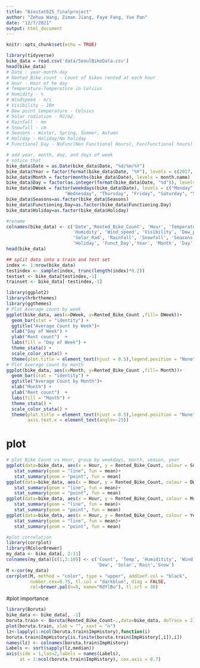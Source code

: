```yaml
---
title: "Biostat625_finalproject"
author: "Zehua Wang, Ziman Jiang, Faye Fang, Yue Pan"
date: "12/7/2021"
output: html_document
---
```


```r
knitr::opts_chunk$set(echo = TRUE)
```

```r
library(tidyverse)
bike_data = read.csv('data/SeoulBikeData.csv')
head(bike_data)
# Date : year-month-day
# Rented Bike count - Count of bikes rented at each hour
# Hour - Hour of he day
# Temperature-Temperature in Celsius
# Humidity - %
# Windspeed - m/s
# Visibility - 10m
# Dew point temperature - Celsius
# Solar radiation - MJ/m2
# Rainfall - mm
# Snowfall - cm
# Seasons - Winter, Spring, Summer, Autumn
# Holiday - Holiday/No holiday
# Functional Day - NoFunc(Non Functional Hours), Fun(Functional hours)
```

```r
# add year, month, day, and days of week
# notice that 
bike_data$Date = as.Date(bike_data$Date, "%d/%m/%Y")
bike_data$Year = factor(format(bike_data$Date, "%Y"), levels = c(2017, 2018))
bike_data$Month = factor(months(bike_data$Date), levels = month.name)
bike_data$Day = factor(as.integer(format(bike_data$Date, "%d")), levels = 1:31)
bike_data$DWeek = factor(weekdays(bike_data$Date), levels = c("Monday", "Tuesday", 
                      "Wednesday", "Thursday", "Friday", "Saturday", "Sunday"))
bike_data$Seasons=as.factor(bike_data$Seasons)
bike_data$Functioning.Day=as.factor(bike_data$Functioning.Day)
bike_data$Holiday=as.factor(bike_data$Holiday)

#rename
colnames(bike_data) <- c('Date','Rented_Bike_Count', 'Hour', 'Temperature',
                         'Humidity', 'Wind_speed', 'Visibility', 'Dew_point_temp',
                         'Solar_Rad', 'Rainfall', 'Snowfall', 'Seasons', 
                         'Holiday', 'Funct_Day','Year', 'Month', 'Day', 'DWeek')
head(bike_data)
```

```r
## split data into a train and test set
index <- 1:nrow(bike_data)
testindex <- sample(index, trunc(length(index)*0.2))
testset <- bike_data[testindex,-1]
trainset <- bike_data[-testindex,-1]
```

```r
library(ggplot2)
library(hrbrthemes)
library(ggthemes) 
# Plot Average count by week 
ggplot(bike_data, aes(x=DWeek, y=Rented_Bike_Count ,fill= DWeek))+
  geom_bar(stat = "identity") +
  ggtitle("Average Count by Week")+
  xlab("Day of Week") + 
  ylab("Rent count")  + 
  labs(fill = "Day of Week") + 
  theme_stata() +
  scale_color_stata() +
  theme(plot.title = element_text(hjust = 0.5),legend.position = "None")
# Plot Average count by month
ggplot(bike_data, aes(x=Month, y=Rented_Bike_Count ,fill= Month))+
  geom_bar(stat = "identity") +
  ggtitle("Average Count by Month")+
  xlab("Month") + 
  ylab("Rent count")  + 
  labs(fill = "Month") + 
  theme_stata() +
  scale_color_stata() +
  theme(plot.title = element_text(hjust = 0.5),legend.position = "None",
        axis.text.x = element_text(angle=-25))
```
# plot
```r
# plot Bike Count vs Hour, group by weekdays, month, season, year
ggplot(data=bike_data, aes(x = Hour, y = Rented_Bike_Count, colour = Seasons)) +
   stat_summary(geom = "line", fun = mean)+
   stat_summary(geom = "point", fun = mean)
ggplot(data=bike_data, aes(x = Hour, y = Rented_Bike_Count, colour = DWeek)) +
   stat_summary(geom = "line", fun = mean)+
   stat_summary(geom = "point", fun = mean)
ggplot(data=bike_data, aes(x = Hour, y = Rented_Bike_Count, colour = Month)) +
   stat_summary(geom = "line", fun = mean)+
   stat_summary(geom = "point", fun = mean)
ggplot(data=bike_data, aes(x = Hour, y = Rented_Bike_Count, colour = Year)) +
   stat_summary(geom = "line", fun = mean)+
   stat_summary(geom = "point", fun = mean)
```

```r
#plot correlation
library(corrplot)
library(RColorBrewer)
my_data <- bike_data[, 2:11]
colnames(my_data)[c(1,3:10)] <- c('Count', 'Temp', 'Humiditity', 'Wind', 'Visb', 
                                  'Dew', 'Solar','Rain','Snow')
M <-cor(my_data)
corrplot(M, method = "color", type = "upper", addCoef.col = "black",
         number.cex=0.75, tl.col = "darkblue", diag = FALSE, 
         col=brewer.pal(n=8, name="RdYlBu"), tl.srt = 30)
```

#plot importance
```r
library(Boruta)
bike_data <- bike_data[, -1] 
boruta.train <- Boruta(Rented_Bike_Count~.,data=bike_data, doTrace = 2)
plot(boruta.train, xlab = "", xaxt = "n")
lz<-lapply(1:ncol(boruta.train$ImpHistory),function(i)
boruta.train$ImpHistory[is.finite(boruta.train$ImpHistory[,i]),i])
names(lz) <- colnames(boruta.train$ImpHistory)
Labels <- sort(sapply(lz,median))
axis(side = 1,las=2,labels = names(Labels),
     at = 1:ncol(boruta.train$ImpHistory), cex.axis = 0.7)
```
